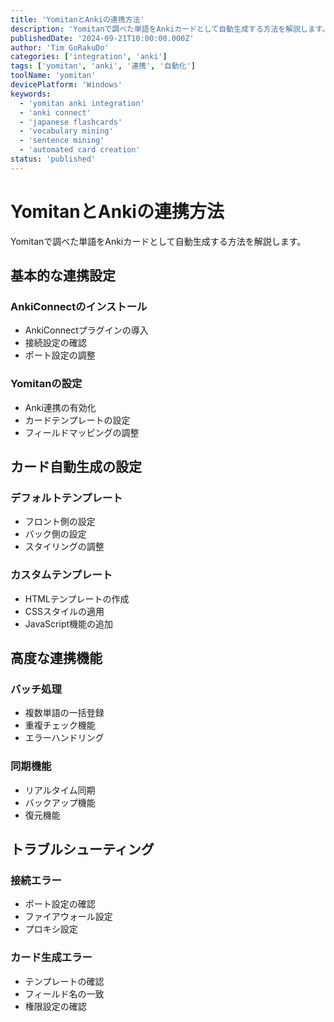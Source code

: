```yaml
---
title: 'YomitanとAnkiの連携方法'
description: 'Yomitanで調べた単語をAnkiカードとして自動生成する方法を解説します。'
publishedDate: '2024-09-21T10:00:00.000Z'
author: 'Tim GoRakuDo'
categories: ['integration', 'anki']
tags: ['yomitan', 'anki', '連携', '自動化']
toolName: 'yomitan'
devicePlatform: 'Windows'
keywords:
  - 'yomitan anki integration'
  - 'anki connect'
  - 'japanese flashcards'
  - 'vocabulary mining'
  - 'sentence mining'
  - 'automated card creation'
status: 'published'
---
```


# YomitanとAnkiの連携方法

Yomitanで調べた単語をAnkiカードとして自動生成する方法を解説します。

## 基本的な連携設定

### AnkiConnectのインストール

- AnkiConnectプラグインの導入
- 接続設定の確認
- ポート設定の調整

### Yomitanの設定

- Anki連携の有効化
- カードテンプレートの設定
- フィールドマッピングの調整

## カード自動生成の設定

### デフォルトテンプレート

- フロント側の設定
- バック側の設定
- スタイリングの調整

### カスタムテンプレート

- HTMLテンプレートの作成
- CSSスタイルの適用
- JavaScript機能の追加

## 高度な連携機能

### バッチ処理

- 複数単語の一括登録
- 重複チェック機能
- エラーハンドリング

### 同期機能

- リアルタイム同期
- バックアップ機能
- 復元機能

## トラブルシューティング

### 接続エラー

- ポート設定の確認
- ファイアウォール設定
- プロキシ設定

### カード生成エラー

- テンプレートの確認
- フィールド名の一致
- 権限設定の確認
